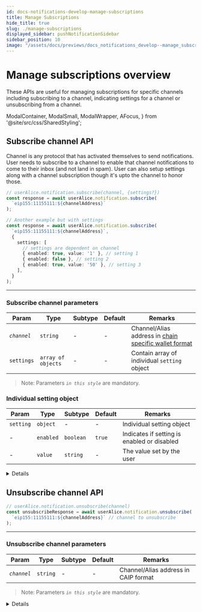 ```yaml
---
id: docs-notifications-develop-manage-subscriptions
title: Manage Subscriptions
hide_title: true
slug: ./manage-subscriptions
displayed_sidebar: pushNotificationSidebar
sidebar_position: 10
image: "/assets/docs/previews/docs_notifications_develop--manage_subscriptions.png"
---
```


# Manage subscriptions overview

These APIs are useful for managing subscriptions for specific channels including subscribing to a channel, indicating settings for a channel or unsubscribing from a channel.

<head>
  <title>
    {`Manage Subscriptions | Push Notifications | Push Documentation`}
  </title>
</head>

  ModalContainer,
  ModalSmall,
  ModalWrapper,
  AFocus,
} from '@site/src/css/SharedStyling';

## Subscribe channel API

Channel is any protocol that has activated themselves to send notifications. User needs to subscribe to a channel to enable that channel notifications to come to their inbox (and not land in spam). User can also setup settings along with a channel subscription though it's upto the channel to honor those.

<Tabs className="codetabs" groupId="code-examples">
  <TabItem value="js" attributes={{className: "codetab js"}} default>

```typescript
// userAlice.notification.subscribe(channel, {settings?})
const response = await userAlice.notification.subscribe(
  `eip155:11155111:${channelAddress}`
);

// Another example but with settings
const response = await userAlice.notification.subscribe(
  `eip155:11155111:${channelAddress}`,
  {
    settings: [
      // settings are dependent on channel
      { enabled: true, value: '1' }, // setting 1
      { enabled: false }, // setting 2
      { enabled: true, value: '50' }, // setting 3
    ],
  }
);
```

  </TabItem>
</Tabs>

---

### Subscribe channel parameters

| Param       | Type               | Subtype | Default | Remarks                                                                                                                        |
| ----------- | ------------------ | ------- | ------- | ------------------------------------------------------------------------------------------------------------------------------ |
| _`channel`_ | `string`           | -       | -       | Channel/Alias address in [chain specific wallet format](/docs/notifications/important-concepts/#chain-specific-wallet-address) |
| `settings`  | `array of objects` | -       | -       | Contain array of individual `setting` object                                                                                   |

> Note: Parameters _`in this style`_ are mandatory.

### Individual setting object

| Param     | Type      | Subtype   | Default | Remarks                                     |
| --------- | --------- | --------- | ------- | ------------------------------------------- |
| `setting` | `object`  | -         | -       | Individual setting object                   |
| -         | `enabled` | `boolean` | `true`  | Indicates if setting is enabled or disabled |
| -         | `value`   | `string`  | -       | The value set by the user                   |

<Details summary="Expected response">

```typescript
{ status: 204, message: 'successfully opted into channel' }
```

</Details>

## Unsubscribe channel API

<Tabs className="codetabs" groupId="code-examples">
  <TabItem value="js" attributes={{className: "codetab js"}} default>

```typescript
// userAlice.notification.unsubscribe(channel)
const unsubscribeResponse = await userAlice.notification.unsubscribe(
  `eip155:11155111:${channelAddress}` // channel to unsubscribe
);
```

  </TabItem>
</Tabs>

---

### Unsubscribe channel parameters

| Param       | Type     | Subtype | Default | Remarks                              |
| ----------- | -------- | ------- | ------- | ------------------------------------ |
| _`channel`_ | `string` | -       | -       | Channel/Alias address in CAIP format |

> Note: Parameters _`in this style`_ are mandatory.

<Details summary="Expected response">

```typescript
{ status: 204, message: 'successfully opted out channel' }
```

</Details>
